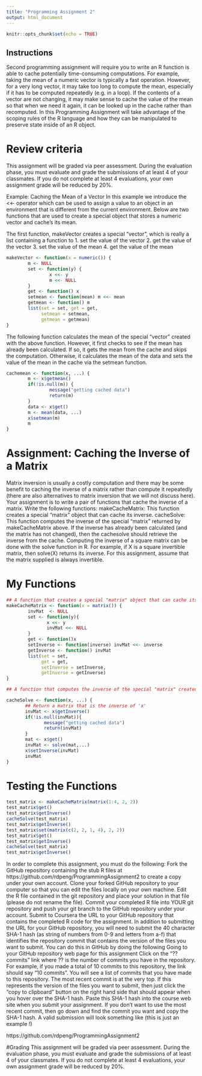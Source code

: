 ```yaml
---
title: "Programming Assignment 2"
output: html_document
---
```


```r
knitr::opts_chunk$set(echo = TRUE)
```

## Instructions

Second programming assignment will require you to write an R function is able to cache potentially time-consuming computations. For example, taking the mean of a numeric vector is typically a fast operation. However, for a very long vector, it may take too long to compute the mean, especially if it has to be computed repeatedly (e.g. in a loop). If the contents of a vector are not changing, it may make sense to cache the value of the mean so that when we need it again, it can be looked up in the cache rather than recomputed. In this Programming Assignment will take advantage of the scoping rules of the R language and how they can be manipulated to preserve state inside of an R object. 

# Review criteria 

This assignment will be graded via peer assessment. During the evaluation phase, you must evaluate and grade the submissions of at least 4 of your classmates. If you do not complete at least 4 evaluations, your own assignment grade will be reduced by 20%. 

Example: Caching the Mean of a Vector 
In this example we introduce the <<- operator which can be used to assign a value to an object in an environment that is different from the current environment. Below are two functions that are used to create a special object that stores a numeric vector and cache's its mean. 

The first function, makeVector creates a special "vector", which is really a list containing a function to 
1. set the value of the vector 
2. get the value of the vector 
3. set the value of the mean 
4. get the value of the mean 

```r
makeVector <- function(x = numeric()) {
        m <- NULL
        set <- function(y) {
                x <<- y
                m <<- NULL
        }
        get <- function() x
        setmean <- function(mean) m <<- mean
        getmean <- function() m
        list(set = set, get = get,
             setmean = setmean,
             getmean = getmean)
}
```

The following function calculates the mean of the special "vector" created with the above function. However, it first checks to see if the mean has already been calculated. If so, it gets the mean from the cache and skips the computation. Otherwise, it calculates the mean of the data and sets the value of the mean in the cache via the setmean function. 

```r
cachemean <- function(x, ...) {
        m <- x$getmean()
        if(!is.null(m)) {
                message("getting cached data")
                return(m)
        }
        data <- x$get()
        m <- mean(data, ...)
        x$setmean(m)
        m
}
```

# Assignment: Caching the Inverse of a Matrix 
Matrix inversion is usually a costly computation and there may be some benefit to caching the inverse of a matrix rather than compute it repeatedly (there are also alternatives to matrix inversion that we will not discuss here). Your assignment is to write a pair of functions that cache the inverse of a matrix. 
Write the following functions: 
makeCacheMatrix: This function creates a special "matrix" object that can cache its inverse. 
cacheSolve: This function computes the inverse of the special "matrix" returned by makeCacheMatrix above. If the inverse has already been calculated (and the matrix has not changed), then the cachesolve should retrieve the inverse from the cache. 
Computing the inverse of a square matrix can be done with the solve function in R. For example, if X is a square invertible matrix, then solve(X) returns its inverse. 
For this assignment, assume that the matrix supplied is always invertible. 

# My Functions
```r
## A function that creates a special "matrix" object that can cache its inverse.
makeCacheMatrix <- function(x = matrix()) {
        invMat  <- NULL
        set <- function(y){
               x <<- y
               invMat <<- NULL
        }
        get <- function()x
        setInverse <- function(inverse) invMat <<- inverse
        getInverse <- function() invMat   
        list(set = set, 
             get = get, 
             setInverse = setInverse, 
             getInverse = getInverse)
}

## A function that computes the inverse of the special "matrix" created by makeCacheMatrix

cacheSolve <- function(x, ...) {
       ## Return a matrix that is the inverse of 'x'
       invMat <- x$getInverse()
       if(!is.null(invMat)){
              message("getting cached data")
              return(invMat)
       }
       mat <- x$get()
       invMat <- solve(mat,...)
       x$setInverse(invMat)
       invMat
}
```

# Testing the Functions
```r
test_matrix <- makeCacheMatrix(matrix(1:4, 2, 2))
test_matrix$get()
test_matrix$getInverse()
cacheSolve(test_matrix)
test_matrix$getInverse()
test_matrix$set(matrix(c(2, 2, 1, 4), 2, 2))
test_matrix$get()
test_matrix$getInverse()
cacheSolve(test_matrix)
test_matrix$getInverse()
```

In order to complete this assignment, you must do the following: 
Fork the GitHub repository containing the stub R files at https://github.com/rdpeng/ProgrammingAssignment2 to create a copy under your own account. 
Clone your forked GitHub repository to your computer so that you can edit the files locally on your own machine. 
Edit the R file contained in the git repository and place your solution in that file (please do not rename the file). 
Commit your completed R file into YOUR git repository and push your git branch to the GitHub repository under your account. 
Submit to Coursera the URL to your GitHub repository that contains the completed R code for the assignment. 
In addition to submitting the URL for your GitHub repository, you will need to submit the 40 character SHA-1 hash (as string of numbers from 0-9 and letters from a-f) that identifies the repository commit that contains the version of the files you want to submit. You can do this in GitHub by doing the following 
Going to your GitHub repository web page for this assignment 
Click on the “?? commits” link where ?? is the number of commits you have in the repository. For example, if you made a total of 10 commits to this repository, the link should say “10 commits”. 
You will see a list of commits that you have made to this repository. The most recent commit is at the very top. If this represents the version of the files you want to submit, then just click the “copy to clipboard” button on the right hand side that should appear when you hover over the SHA-1 hash. Paste this SHA-1 hash into the course web site when you submit your assignment. If you don't want to use the most recent commit, then go down and find the commit you want and copy the SHA-1 hash. 
A valid submission will look something like (this is just an example !) 

https://github.com/rdpeng/ProgrammingAssignment2

#Grading 
This assignment will be graded via peer assessment. During the evaluation phase, you must evaluate and grade the submissions of at least 4 of your classmates. If you do not complete at least 4 evaluations, your own assignment grade will be reduced by 20%. 

